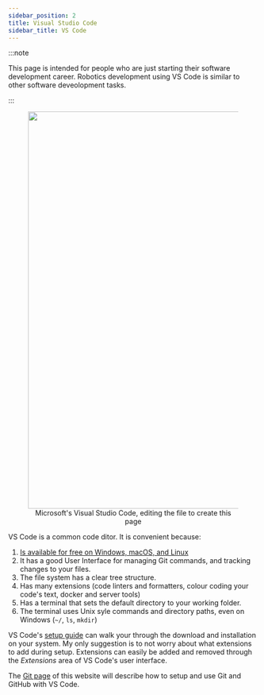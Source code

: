 ```yaml
---
sidebar_position: 2
title: Visual Studio Code
sidebar_title: VS Code
---
```


:::note

This page is intended for people who are just starting their software development career.
Robotics development using VS Code is similar to other software deveolopment tasks.

:::

<figure>
  <center>
    <img
      src="/img/vs_code_1.png"
      width="800"
    />
    <figcaption>Microsoft's Visual Studio Code, editing the file to create this page</figcaption>
  </center>
</figure>

VS Code is a common code ditor.
It is convenient because:

1. [Is available for free on Windows, macOS, and Linux](https://code.visualstudio.com/Download)
2. It has a good User Interface for managing Git commands, and tracking changes to your files.
3. The file system has a clear tree structure.
4. Has many extensions (code linters and formatters, colour coding your code's text, docker and server tools)
5. Has a terminal that sets the default directory to your working folder.
6. The terminal uses Unix syle commands and directory paths, even on Windows (`~/`, `ls`, `mkdir`)

VS Code's [setup guide](https://code.visualstudio.com/docs/setup/setup-overview) can walk your through the download and installation on your system.
My only suggestion is to not worry about what extensions to add during setup.
Extensions can easily be added and removed through the _Extensions_ area of VS Code's user interface.

The [Git page](/docs/tools/git) of this website will describe how to setup and use Git and GitHub with VS Code.
